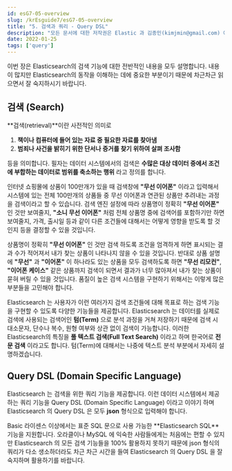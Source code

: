 ```yaml
---
id: esG7-05-overview
slug: /krEsguide7/esG7-05-overview
title: "5. 검색과 쿼리 - Query DSL"
description: "모든 문서에 대한 저작권은 Elastic 과 김종민(kimjmin@gmail.com) 에게 있으며 허가되지 않은 무단 복제나 배포 및 출판을 금지합니다. 본 문서의 내용 및 포함된 자료를 인용하고자 하는 경우 출처를 명시하고 게재된 주소를 김종민(kimjmin@gmail.com)에게 알려주시기 바랍니다."
date: 2022-01-25
tags: ['query']
---
```


이번 장은 Elasticsearch의 검색 기능에 대한 전반적인 내용을 모두 설명합니다. 내용이 많지만 Elasticsearch의 동작을 이해하는 데에 중요한 부분이기 때문에 차근차근 읽으면서 잘 숙지하시기 바랍니다.

## 검색 \(Search\)

**검색\(retrieval\)**이란 사전적인 의미로
<DocCallOut>
1. **책이나 컴퓨터에 들어 있는 자료 중 필요한 자료를 찾아냄**
2. **범죄나 사건을 밝히기 위한 단서나 증거를 찾기 위하여 살펴 조사함**
</DocCallOut>


등을 의미합니다. 필자는 데이터 시스템에서의 검색은 
<DocCallOut>
**수많은 대상 데이터 중에서 조건에 부합하는 데이터로 범위를 축소하는 행위**
</DocCallOut>
라고 정의를 합니다.

인터넷 쇼핑몰에 상품이 100만개가 있을 때 검색창에 **"무선 이어폰"** 이라고 입력해서 시스템에 있는 전체 100만개의 상품들 중 무선 이어폰과 연관된 상품만 추려내는 과정을 검색이라고 할 수 있습니다. 검색 엔진 설정에 따라 상품명이 정확히 **"무선 이어폰"** 인 것만 보여줄지, **"소니 무선 이어폰"** 처럼 전체 상품명 중에 검색어를 포함하기만 하면 보여줄지, 가격, 출시일 등과 같이 다른 조건들에 대해서는 어떻게 영향을 받도록 할 것인지 등을 결정할 수 있을 것입니다.

상품명이 정확히 **"무선 이어폰"** 인 것만 검색 하도록 조건을 엄격하게 하면 표시되는 결과 수가 적어져서 내가 찾는 상품이 나타나지 않을 수 있을 것입니다. 반대로 상품 설명에 **"무선"** 과 **"이어폰"** 이 하나라도 있는 상품을 모두 검색하도록 하면 **"무선 리모컨"**, **"이어폰 케이스"** 같은 상품까지 검색이 되면서 결과가 너무 많아져서 내가 찾는 상품이 묻혀 버릴 수 있을 것입니다. 품질이 높은 검색 시스템을 구현하기 위해서는 이렇게 많은 부분들을 고민해야 합니다.

Elasticsearch 는 사용자가 이런 여러가지 검색 조건들에 대해 목표로 하는 검색 기능을 구현할 수 있도록 다양한 기능들을 제공합니다. Elasticsearch 는 데이터를 실제로 검색에 사용되는 검색어인 **텀\(Term\)** 으로 분석 과정을 거쳐 저장하기 때문에 검색 시 대소문자, 단수나 복수, 원형 여부와 상관 없이 검색이 가능합니다. 이러한 Elasticsearch의 특징을 **풀 텍스트 검색\(Full Text Search\)** 이라고 하며 한국어로 **전문 검색** 이라고도 합니다. 텀\(Term\)에 대해서는 나중에 텍스트 분석 부분에서 자세히 설명하겠습니다.

## Query DSL \(Domain Specific Language\)

Elasticsearch 는 검색을 위한 쿼리 기능을 제공합니다. 이런 데이터 시스템에서 제공하는 쿼리 기능을 Query DSL \(Domain Specific Language\) 이라고 이야기 하며 Elasticsearch 의 Query DSL 은 모두 **json** 형식으로 입력해야 합니다.

<DocCallOut color="warning">
Basic 라이센스 이상에서는 표준 SQL 문으로 사용 가능한 **Elasticsearch SQL** 기능을 지원합니다. 오라클이나 MySQL 에 익숙한 사람들에게는 처음에는 편할 수 있지만 Elasticsearch 의 모든 검색 기능들을 100% 활용하지 못하기 때문에 json 형식의 쿼리가 다소 생소하더라도 차근 차근 시간을 들여 Elasticsearch 의 Query DSL 을 잘 숙지하며 활용하기를 바랍니다.
</DocCallOut>
